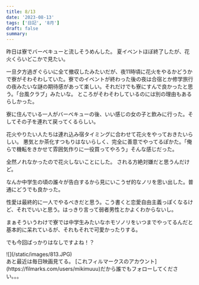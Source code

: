 ```yaml
---
title: 8/13
date: '2023-08-13'
tags: ['日記', '8月']
draft: false
summary: 
---
```

昨日は寮でバーベキューと流しそうめんした。
夏イベントほぼ終了したが、花火くらいどこかで見たい。

一旦夕方過ぎぐらいに全て撤収したみたいだが、夜11時頃に花火をやるかどうかで寮がそわそわしていた。寮でのイベントが終わった後の夜は合宿とか修学旅行の夜みたいな謎の期待感があって楽しい。それだけでも寮にすんで良かったと思う。「台風クラブ」みたいな。
ところがそわそわしているのには別の理由もあるらしかった。

寮に住んでいる一人がバーベキューの後、いい感じの女の子と飲みに行った。そしてその子を連れて戻ってくるらしい。

花火やりたい人たちは連れ込み宿タイミングに合わせて花火をやっておきたいらしい。
悪気とか茶化すつもりはないらしく、完全に善意でやってるぽかた。「俺らで機転をきかせて雰囲気作りに一役買ってやろう」そんな感じだった。

全然ノれなかったので花火しないことにした。
される方絶対嫌だと思うんだけど。

なんか中学生の頃の誰々が告白するから見にいこうぜ的なノリを思い出した。普通にどうでも良かった。

性愛は最終的に一人でやるべきだと思う。こう書くと恋愛自由主義っぽくなるけど、それでいいと思う。はっきり言って弱者男性とかよくわからないし。

まぁそういうわけで寮では中学生みたいなホモソノリをいつまでやってるんだと基本的に呆れているが、それもそれで可愛かったりする。

でも今回ばっかりはなしですよね！？

<div class='w-full'>
![](/static/images/813.JPG)
</div>
あと最近は毎日映画見てる。
[これフィルマークスのアカウント](https://filmarks.com/users/mikimuuu)だから誰でもフォローしてください。。。